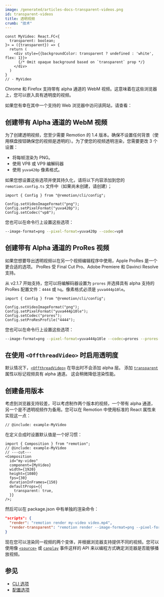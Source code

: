 ```yaml
---
image: /generated/articles-docs-transparent-videos.png
id: transparent-videos
title: 透明视频
crumb: "技术"
---
```



```twoslash include example
const MyVideo: React.FC<{
  transparent: boolean;
}> = ({transparent}) => {
  return (
    <div style={{backgroundColor: transparent ? undefined : 'white', flex: 1}}>
      {/* Omit opaque background based on `transparent` prop */}
    </div>
  )
}
// - MyVideo
```

Chrome 和 Firefox 支持带有 alpha 通道的 WebM 视频。这意味着在这些浏览器上，您可以嵌入具有透明度的视频。

如果您有幸在其中一个支持的 Web 浏览器中访问该网站，请查看：

<TransparentVideoDemo />

## 创建带有 Alpha 通道的 WebM 视频

为了创建透明视频，您至少需要 Remotion 的 1.4 版本。确保不设置任何背景（使用棋盘按钮确保您的视频是透明的）。为了使您的视频透明渲染，您需要更改 3 个设置：

- 将每帧渲染为 PNG。
- 使用 VP8 或 VP9 编解码器
- 使用 `yuva420p` 像素格式。

如果您想设置这些选项并使其持久化，请将以下内容添加到您的 `remotion.config.ts` 文件中（如果尚未创建，请创建）；

```tsx twoslash
import { Config } from "@remotion/cli/config";

Config.setVideoImageFormat("png");
Config.setPixelFormat("yuva420p");
Config.setCodec("vp8");
```

您也可以在命令行上设置这些选项：

```bash
--image-format=png --pixel-format=yuva420p --codec=vp8
```

## 创建带有 Alpha 通道的 ProRes 视频

如果您想要导出透明视频以在另一个视频编辑程序中使用，Apple ProRes 是一个更合适的选项。
ProRes 受 Final Cut Pro、Adobe Premiere 和 Davinci Resolve 支持。

从 v2.1.7 开始支持，您可以将编解码器设置为 `prores` 并选择具有 alpha 支持的 ProRes 配置文件：`4444` 或 `hq`。像素格式必须是 `yuva444p10le`。

```tsx twoslash
import { Config } from "@remotion/cli/config";

Config.setVideoImageFormat("png");
Config.setPixelFormat("yuva444p10le");
Config.setCodec("prores");
Config.setProResProfile("4444");
```

您也可以在命令行上设置这些选项：

```bash
--image-format=png --pixel-format=yuva444p10le --codec=prores --prores-profile=4444
```

## 在使用 `<OffthreadVideo>` 时启用透明度

默认情况下，[`<OffthreadVideo>`](/docs/offthreadvideo) 在导出时不会添加 alpha 层。
添加 [`transparent`](/docs/offthreadvideo#transparent) 属性以标记视频具有 alpha 通道。
这会稍微降低渲染性能。

## 创建备用版本

考虑到浏览器支持较差，可以考虑制作两个版本的视频，一个带有 alpha 通道，另一个是不透明视频作为备用。您可以在 Remotion 中使用标准的 React 属性来实现这一点：

```tsx twoslash
// @include: example-MyVideo
```

在定义合成时设置默认值是一个好习惯：

```tsx twoslash {7-9}
import { Composition } from "remotion";
// @include: example-MyVideo
// ---cut---
<Composition
  id="my-video"
  component={MyVideo}
  width={1920}
  height={1080}
  fps={30}
  durationInFrames={150}
  defaultProps={{
    transparent: true,
  }}
/>;
```

然后可以在 package.json 中有单独的渲染命令：

```json
"scripts": {
  "render": "remotion render my-video video.mp4",
  "render-transparent": "remotion render --image-format=png --pixel-format=yuva420p --codec=vp8 my-video video-transparent.webm"
}
```

现在您可以渲染同一视频的两个变体，并根据浏览器支持提供不同的视频。您可以使用像 [`<source>`](https://developer.mozilla.org/en-US/docs/Web/HTML/Element/source) 或 [`canplay`](https://developer.mozilla.org/en-US/docs/Web/API/HTMLMediaElement/canplay_event) 事件这样的 API 来以编程方式确定浏览器是否能够播放视频。

## 参见

- [CLI 选项](/docs/cli)
- [配置选项](/docs/config)
